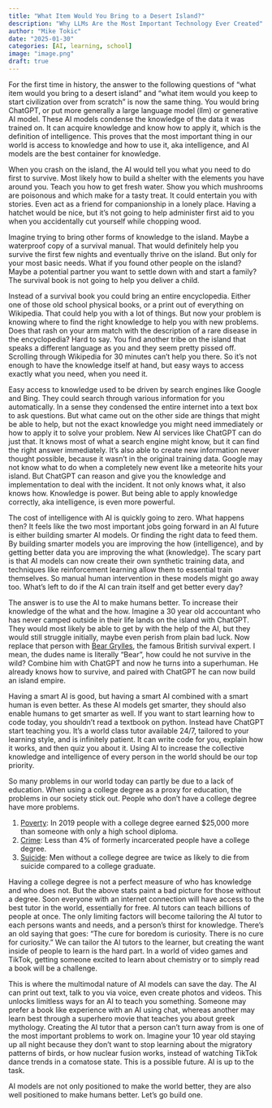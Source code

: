```yaml
---
title: "What Item Would You Bring to a Desert Island?"
description: "Why LLMs Are the Most Important Technology Ever Created"
author: "Mike Tokic"
date: "2025-01-30"
categories: [AI, learning, school]
image: "image.png"
draft: true
---
```


For the first time in history, the answer to the following questions of "what item would you bring to a desert island" and "what item would you keep to start civilization over from scratch" is now the same thing. You would bring ChatGPT, or put more generally a large language model (llm) or generative AI model. These AI models condense the knowledge of the data it was trained on. It can acquire knowledge and know how to apply it, which is the definition of intelligence. This proves that the most important thing in our world is access to knowledge and how to use it, aka intelligence, and AI models are the best container for knowledge. 

When you crash on the island, the AI would tell you what you need to do first to survive. Most likely how to build a shelter with the elements you have around you. Teach you how to get fresh water. Show you which mushrooms are poisonous and which make for a tasty treat. It could entertain you with stories. Even act as a friend for companionship in a lonely place. Having a hatchet would be nice, but it's not going to help administer first aid to you when you accidentally cut yourself while chopping wood. 

Imagine trying to bring other forms of knowledge to the island. Maybe a waterproof copy of a survival manual. That would definitely help you survive the first few nights and eventually thrive on the island. But only for your most basic needs. What if you found other people on the island? Maybe a potential partner you want to settle down with and start a family? The survival book is not going to help you deliver a child. 

Instead of a survival book you could bring an entire encyclopedia. Either one of those old school physical books, or a print out of everything on Wikipedia. That could help you with a lot of things. But now your problem is knowing where to find the right knowledge to help you with new problems. Does that rash on your arm match with the description of a rare disease in the encyclopedia? Hard to say. You find another tribe on the island that speaks a different language as you and they seem pretty pissed off. Scrolling through Wikipedia for 30 minutes can't help you there. So it's not enough to have the knowledge itself at hand, but easy ways to access exactly what you need, when you need it. 

Easy access to knowledge used to be driven by search engines like Google and Bing. They could search through various information for you automatically. In a sense they condensed the entire internet into a text box to ask questions. But what came out on the other side are things that might be able to help, but not the exact knowledge you might need immediately or how to apply it to solve your problem. New AI services like ChatGPT can do just that. It knows most of what a search engine might know, but it can find the right answer immediately. It's also able to create new information never thought possible, because it wasn't in the original training data. Google may not know what to do when a completely new event like a meteorite hits your island. But ChatGPT can reason and give you the knowledge and implementation to deal with the incident. It not only knows what, it also knows how. Knowledge is power. But being able to apply knowledge correctly, aka intelligence, is even more powerful. 

The cost of intelligence with AI is quickly going to zero. What happens then? It feels like the two most important jobs going forward in an AI future is either building smarter AI models. Or finding the right data to feed them. By building smarter models you are improving the how (intelligence), and by getting better data you are improving the what (knowledge). The scary part is that AI models can now create their own synthetic training data, and techniques like reinforcement learning allow them to essential train themselves. So manual human intervention in these models might go away too. What's left to do if the AI can train itself and get better every day? 

The answer is to use the AI to make humans better. To increase their knowledge of the what and the how. Imagine a 30 year old accountant who has never camped outside in their life lands on the island with ChatGPT. They would most likely be able to get by with the help of the AI, but they would still struggle initially, maybe even perish from plain bad luck. Now replace that person with [Bear Grylles](https://en.wikipedia.org/wiki/Bear_Grylls), the famous British survival expert. I mean, the dudes name is literally "Bear", how could he not survive in the wild? Combine him with ChatGPT and now he turns into a superhuman. He already knows how to survive, and paired with ChatGPT he can now build an island empire. 

Having a smart AI is good, but having a smart AI combined with a smart human is even better. As these AI models get smarter, they should also enable humans to get smarter as well. If you want to start learning how to code today, you shouldn't read a textbook on python. Instead have ChatGPT start teaching you. It's a world class tutor available 24/7, tailored to your learning style, and is infinitely patient. It can write code for you, explain how it works, and then quiz you about it. Using AI to increase the collective knowledge and intelligence of every person in the world should be our top priority.   

So many problems in our world today can partly be due to a lack of education. When using a college degree as a proxy for education, the problems in our society stick out. People who don't have a college degree have more problems. 

1. [Poverty](https://www.idra.org/resource-center/college-degrees-are-worth-it-people-with-bachelors-degrees-have-lower-poverty-rates/): In 2019 people with a college degree earned $25,000 more than someone with only a high school diploma. 
2. [Crime](https://www.prisonpolicy.org/blog/2018/10/30/education-report/): Less than 4% of formerly incarcerated people have a college degree. 
3. [Suicide](https://pubmed.ncbi.nlm.nih.gov/28756896/): Men without a college degree are twice as likely to die from suicide compared to a college graduate.  

Having a college degree is not a perfect measure of who has knowledge and who does not. But the above stats paint a bad picture for those without a degree. Soon everyone with an internet connection will have access to the best tutor in the world, essentially for free. AI tutors can teach billions of people at once. The only limiting factors will become tailoring the AI tutor to each persons wants and needs, and a person's thirst for knowledge. There's an old saying that goes: "The cure for boredom is curiosity. There is no cure for curiosity." We can tailor the AI tutors to the learner, but creating the want inside of people to learn is the hard part. In a world of video games and TikTok, getting someone excited to learn about chemistry or to simply read a book will be a challenge. 

This is where the multimodal nature of AI models can save the day. The AI can print out text, talk to you via voice, even create photos and videos. This unlocks limitless ways for an AI to teach you something. Someone may prefer a book like experience with an AI using chat, whereas another may learn best through a superhero movie that teaches you about greek mythology. Creating the AI tutor that a person can't turn away from is one of the most important problems to work on. Imagine your 10 year old staying up all night because they don't want to stop learning about the migratory patterns of birds, or how nuclear fusion works, instead of watching TikTok dance trends in a comatose state. This is a possible future. AI is up to the task. 

AI models are not only positioned to make the world better, they are also well positioned to make humans better. Let's go build one. 